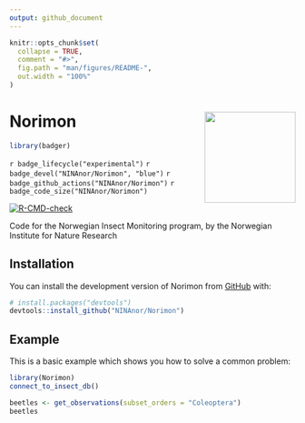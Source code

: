 ```yaml
---
output: github_document
---
```


<!-- README.md is generated from README.Rmd. Please edit that file -->

```r
knitr::opts_chunk$set(
  collapse = TRUE,
  comment = "#>",
  fig.path = "man/figures/README-",
  out.width = "100%"
)
```

# Norimon <img src="https://github.com/NINAnor/Norimon/inst/figure/sticker.png" align="right" width="160px"/>

<!-- badges: start -->
```r
library(badger)
```
`r badge_lifecycle("experimental")` 
`r badge_devel("NINAnor/Norimon", "blue")` 
`r badge_github_actions("NINAnor/Norimon")` 
`r badge_code_size("NINAnor/Norimon")`

[![R-CMD-check](https://github.com/NINAnor/Norimon/actions/workflows/R-CMD-check.yaml/badge.svg)](https://github.com/NINAnor/Norimon/actions/workflows/R-CMD-check.yaml)
<!-- badges: end -->

Code for the Norwegian Insect Monitoring program, by the Norwegian Institute for Nature Research

## Installation

You can install the development version of Norimon from [GitHub](https://github.com/) with:

``` r
# install.packages("devtools")
devtools::install_github("NINAnor/Norimon")
```

## Example

This is a basic example which shows you how to solve a common problem:

```r
library(Norimon)
connect_to_insect_db()
```


```r
beetles <- get_observations(subset_orders = "Coleoptera")
beetles

```
